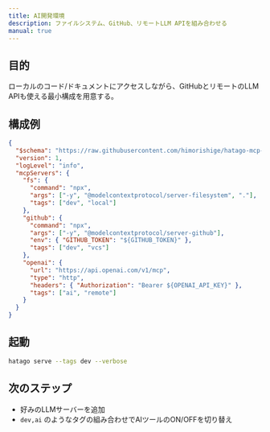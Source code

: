 ```yaml
---
title: AI開発環境
description: ファイルシステム、GitHub、リモートLLM APIを組み合わせる
manual: true
---
```


## 目的

ローカルのコード/ドキュメントにアクセスしながら、GitHubとリモートのLLM APIも使える最小構成を用意する。

## 構成例

```json title="hatago-config.json"
{
  "$schema": "https://raw.githubusercontent.com/himorishige/hatago-mcp-hub/main/schemas/config.schema.json",
  "version": 1,
  "logLevel": "info",
  "mcpServers": {
    "fs": {
      "command": "npx",
      "args": ["-y", "@modelcontextprotocol/server-filesystem", "."],
      "tags": ["dev", "local"]
    },
    "github": {
      "command": "npx",
      "args": ["-y", "@modelcontextprotocol/server-github"],
      "env": { "GITHUB_TOKEN": "${GITHUB_TOKEN}" },
      "tags": ["dev", "vcs"]
    },
    "openai": {
      "url": "https://api.openai.com/v1/mcp",
      "type": "http",
      "headers": { "Authorization": "Bearer ${OPENAI_API_KEY}" },
      "tags": ["ai", "remote"]
    }
  }
}
```

## 起動

```bash
hatago serve --tags dev --verbose
```

## 次のステップ

- 好みのLLMサーバーを追加
- `dev,ai` のようなタグの組み合わせでAIツールのON/OFFを切り替え
